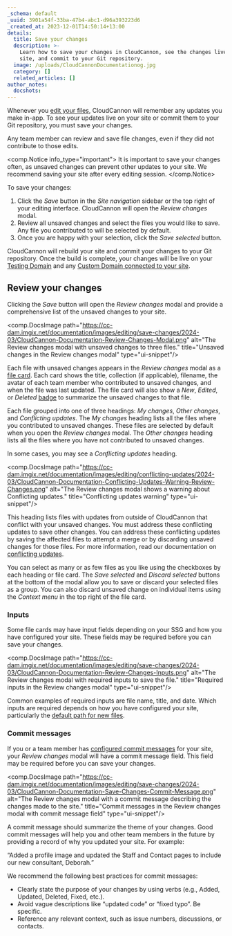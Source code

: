 ```yaml
---
_schema: default
_uuid: 3901a54f-33ba-47b4-abc1-d96a393223d6
_created_at: 2023-12-01T14:50:14+13:00
details:
  title: Save your changes
  description: >-
    Learn how to save your changes in CloudCannon, see the changes live on your
    site, and commit to your Git repository.
  image: /uploads/CloudCannonDocumentationog.jpg
  category: []
  related_articles: []
author_notes:
  docshots:
---
```

Whenever you [edit your files](/documentation/articles/edit-your-files/), CloudCannon will remember any updates you make in-app. To see your updates live on your site or commit them to your Git repository, you must save your changes.

Any team member can review and save file changes, even if they did not contribute to those edits.

<comp.Notice info_type="important">
  It is important to save your changes often, as unsaved changes can prevent other updates to your site. We recommend saving your site after every editing session.
</comp.Notice>

To save your changes:

1. Click the *Save* button in the *Site navigation* sidebar or the top right of your editing interface. CloudCannon will open the *Review changes* modal.
2. Review all unsaved changes and select the files you would like to save. Any file you contributed to will be selected by default.
3. Once you are happy with your selection, click the *Save selected* button.

CloudCannon will rebuild your site and commit your changes to your Git repository. Once the build is complete, your changes will be live on your [Testing Domain](/documentation/articles/what-is-a-testing-domain/) and any [Custom Domain connected to your site](/documentation/articles/what-is-a-custom-domain/).

## Review your changes

Clicking the *Save* button will open the *Review changes* modal and provide a comprehensive list of the unsaved changes to your site.

<comp.DocsImage path="https://cc-dam.imgix.net/documentation/images/editing/save-changes/2024-03/CloudCannon-Documentation-Review-Changes-Modal.png" alt="The Review changes modal with unsaved changes to three files." title="Unsaved changes in the Review changes modal" type="ui-snippet"/>

Each file with unsaved changes appears in the *Review changes* modal as a [file card](/documentation/articles/configure-your-card-previews/). Each card shows the title, collection (if applicable), filename, the avatar of each team member who contributed to unsaved changes, and when the file was last updated. The file card will also show a *New*, *Edited*, or *Deleted* [badge](/documentation/articles/edit-your-files/#file-badges-in-the-collection-browser) to summarize the unsaved changes to that file.

Each file grouped into one of three headings: *My changes*, *Other changes*, and *Conflicting updates*. The *My changes* heading lists all the files where you contributed to unsaved changes. These files are selected by default when you open the *Review changes* modal. The *Other changes* heading lists all the files where you have not contributed to unsaved changes.

In some cases, you may see a *Conflicting updates* heading.

<comp.DocsImage path="https://cc-dam.imgix.net/documentation/images/editing/conflicting-updates/2024-03/CloudCannon-Documentation-Conflicting-Updates-Warning-Review-Changes.png" alt="The Review changes modal shows a warning about Conflicting updates." title="Conflicting updates warning" type="ui-snippet"/>

This heading lists files with updates from outside of CloudCannon that conflict with your unsaved changes. You must address these conflicting updates to save other changes. You can address these conflicting updates by saving the affected files to attempt a merge or by discarding unsaved changes for those files. For more information, read our documentation on [conflicting updates](/documentation/articles/conflicting-updates/).

You can select as many or as few files as you like using the checkboxes by each heading or file card. The *Save selected* and *Discard selected* buttons at the bottom of the modal allow you to save or discard your selected files as a group. You can also discard unsaved change on individual items using the *Context menu* in the top right of the file card.

### Inputs

Some file cards may have input fields depending on your SSG and how you have configured your site. These fields may be required before you can save your changes.

<comp.DocsImage path="https://cc-dam.imgix.net/documentation/images/editing/save-changes/2024-03/CloudCannon-Documentation-Review-Changes-Inputs.png" alt="The Review changes modal with required inputs to save the file." title="Required inputs in the Review changes modal" type="ui-snippet"/>

Common examples of required inputs are file name, title, and date. Which inputs are required depends on how you have configured your site, particularly the [default path for new files](/documentation/articles/set-the-path-for-new-files/).

### Commit messages

If you or a team member has [configured commit messages](/documentation/articles/configure-your-commit-messages/) for your site, your *Review changes* modal will have a commit message field. This field may be required before you can save your changes.

<comp.DocsImage path="https://cc-dam.imgix.net/documentation/images/editing/save-changes/2024-03/CloudCannon-Documentation-Save-Changes-Commit-Message.png" alt="The Review changes modal with a commit message describing the changes made to the site." title="Commit messages in the Review changes modal with commit message field" type="ui-snippet"/>

A commit message should summarize the theme of your changes. Good commit messages will help you and other team members in the future by providing a record of why you updated your site. For example:

“Added a profile image and updated the Staff and Contact pages to include our new consultant, Deborah.”

We recommend the following best practices for commit messages:

* Clearly state the purpose of your changes by using verbs (e.g., Added, Updated, Deleted, Fixed, etc.).
* Avoid vague descriptions like “updated code” or “fixed typo”. Be specific.
* Reference any relevant context, such as issue numbers, discussions, or contacts.